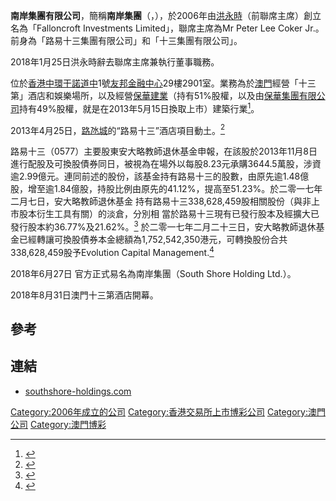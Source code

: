 {{Infobox_Company
|company_name = 南岸集團有限公司<br>South Shore Holdings Limited
|company_logo = Louis XIII.png
|company_type = [[上市公司|上市公司]]
|traded_as = {{hkex|0577}}
|foundation = 2006年
|location =
|industry =  [[娛樂|娛樂]]
|chairman =
|sales =  
|profit =  
|asset =  
|market_value = 
|num_employees = 
|revenue = 
|products = 
|parent = 
|homepage = [http://www.southshore-holdings.com southshore-holdings.com]
}}

'''南岸集團有限公司'''，簡稱'''南岸集團'''（{{lang-en|'''South Shore Holdings Limited'''}}，{{hkex|0577}}），於2006年由[[洪永時|洪永時]]（前聯席主席）創立名為「Falloncroft Investments Limited」，聯席主席為Mr Peter Lee Coker Jr.。前身為「路易十三集團有限公司」和「十三集團有限公司」。

2018年1月25日洪永時辭去聯席主席兼執行董事職務。

位於[[香港|香港]][[中環|中環]][[干諾道中|干諾道中]]1號[[友邦金融中心|友邦金融中心]]29樓2901室。業務為於[[澳門|澳門]]經營「十三第」酒店和娛樂場所，以及經營[[保華建業|保華建業]]（持有51%股權，以及由[[保華集團有限公司|保華集團有限公司]]持有49%股權，就是在2013年5月15日換取上市）建築行業<ref>{{Cite web |url=http://www.lxiii.com/zh-hant/%E6%A5%AD%E5%8B%99/%E8%B7%AF%E6%98%93%E5%8D%81%E4%B8%89/ |title=路易十三集團有限公司業務資料 |access-date=2013-05-14 |archive-date=2014-03-15 |archive-url=https://web.archive.org/web/20140315014014/http://www.lxiii.com/zh-hant/%E6%A5%AD%E5%8B%99/%E8%B7%AF%E6%98%93%E5%8D%81%E4%B8%89/ |dead-url=no }}</ref>。

2013年4月25日，[[路氹城|路氹城]]的“路易十三”酒店項目動土。<ref>{{Cite web |url=http://finance.qoos.com/%E8%B7%AF%E6%98%93%E5%8D%81%E4%B8%89%E8%B6%85%E8%B1%AA%E9%85%92%E5%BA%97%E6%98%A8%E5%8B%95%E5%9C%9F-1443702.html |title=路易十三超豪酒店昨動土 |access-date=2015-07-06 |archive-date=2019-07-30 |archive-url=https://web.archive.org/web/20190730082105/http://finance.qoos.com/%E8%B7%AF%E6%98%93%E5%8D%81%E4%B8%89%E8%B6%85%E8%B1%AA%E9%85%92%E5%BA%97%E6%98%A8%E5%8B%95%E5%9C%9F-1443702.html |dead-url=no }}</ref>

路易十三（0577）主要股東安大略教師退休基金申報，在該股於2013年11月8日進行配股及可換股債券同日，被視為在場外以每股8.23元承購3644.5萬股，涉資逾2.99億元。連同前述的股份，該基金持有路易十三的股數，由原先逾1.48億股，增至逾1.84億股，持股比例由原先的41.12%，提高至51.23%。於二零一七年二月七日，安大略教師退休基金
持有路易十三338,628,459股相關股份（與非上市股本衍生工具有關）的淡倉，分別相
當於路易十三現有已發行股本及經擴大已發行股本約36.77%及21.62%。<ref>{{Cite web |url=http://www.hkexnews.hk/listedco/listconews/SEHK/2017/0208/LTN20170208146_C.pdf |title=存档副本 |access-date=2017-06-29 |archive-date=2019-12-07 |archive-url=https://web.archive.org/web/20191207020214/https://www1.hkexnews.hk/listedco/listconews/sehk/2017/0208/ltn20170208146_c.pdf }}</ref> 
於二零一七年二月二十三日，安大略教師退休基金已經轉讓可換股債券本金總額為1,752,542,350港元，可轉換股份合共338,628,459股予Evolution Capital Management.<ref>{{Cite web |url=http://www.hkexnews.hk/listedco/listconews/SEHK/2017/0224/LTN20170224146_C.pdf |title=存档副本 |access-date=2017-06-29 |archive-date=2019-12-04 |archive-url=https://web.archive.org/web/20191204220630/https://www1.hkexnews.hk/listedco/listconews/sehk/2017/0224/ltn20170224146_c.pdf }}</ref>

2018年6月27日 官方正式易名為南岸集團（South Shore Holding Ltd.）。

2018年8月31日澳門十三第酒店開幕。

==參考==
{{reflist}}

==連結==
*[http://www.southshore-holdings.com southshore-holdings.com] {{Wayback|url=http://www.southshore-holdings.com/ |date=20201001194227 }}

[[Category:2006年成立的公司|Category:2006年成立的公司]]
[[Category:香港交易所上市博彩公司|Category:香港交易所上市博彩公司]]
[[Category:澳門公司|Category:澳門公司]]
[[Category:澳門博彩|Category:澳門博彩]]